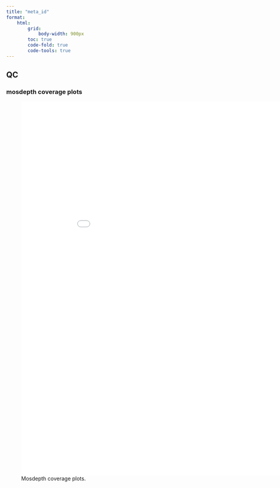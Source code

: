 ```yaml
---
title: "meta_id"
format:
    html:
        grid:
            body-width: 900px
        toc: true
        code-fold: true
        code-tools: true
---
```


## QC

### mosdepth coverage plots

```{=html}
<figure style="width:100%;height:100%;">
    <iframe src="meta_id.dist.html" style="width:900px;height:1000px;overflow:hidden;margin:0px;padding:0px;border:none;"></iframe>
    <figcaption>Mosdepth coverage plots.</figcaption>
</figure>
```

### nanocomp plots

```{=html}
<iframe src="meta_id_NanoComp_log_length_violin.html" style="width:100%;height:100vh;overflow:hidden;margin:0px;padding:0px;border:none;"></iframe>
```

```{=html}
<iframe src="meta_id_NanoComp_number_of_reads.html" style="width:100%;height:100vh;overflow:hidden;margin:0px;padding:0px;border:none;"></iframe>
```

```{=html}
<iframe src="meta_id_NanoComp_N50.html" style="width:100%;height:100vh;overflow:hidden;margin:0px;padding:0px;border:none;"></iframe>
```

```{=html}
<iframe src="meta_id_NanoComp_percentIdentity_violin.html" style="width:100%;height:100vh;overflow:hidden;margin:0px;padding:0px;border:none;"></iframe>
```

```{=html}
<iframe src="meta_id_NanoComp_quals_violin.html" style="width:100%;height:100vh;overflow:hidden;margin:0px;padding:0px;border:none;"></iframe>
```

## Phasing Report

### Cumulative sum of CGI Coverage

```r
#| label: fig-cumulative-sum-CGI-cover
#| fig-cap: "Cumulative sum of CGI Coverage"
#| column: page

suppressMessages(library(tidyverse))
suppressMessages(library(cowplot))
suppressMessages(library(plyranges))
suppressMessages(library(ggridges))
options(width=200)

#read in the blocks, old and updated LC data
df <- read_tsv("blocks_stats_file", show_col_types=FALSE) %>% mutate(patient = "LC", retina = "no")

#read in the CGIs
CGI <- read_tsv("CGI_bed_file", col_names = c("chr","start","end","N_CpG","length","CpGs","extra1","extra2","extra3","extra4"), show_col_types=FALSE)

#count CpG islands per block.
dfGR <- as_granges(df, seqnames = chromosome, start = from, end = to)
CGIGR <- as_granges(CGI, seqnames = chr)

df$CGI_olaps <- count_overlaps(dfGR, CGIGR)

#cumulative sum:
dforder <- arrange(df,desc(CGI_olaps)) %>% group_by(retina) %>% mutate(rn = row_number())

#reorder retina factors
#dforder$retina <- as.factor(dforder$retina, levels = c("yes","no"))

p <- ggplot(dforder, aes(x = rn, y = cumsum(CGI_olaps), linetype = retina)) + geom_step(data = subset(dforder, retina == "yes"), colour = "red") + geom_step(data = subset(dforder, retina == "no"), colour = "red") +
    labs(title = "Cumulative plot", y = "CGIs overlapped", x = "phase block") + theme_half_open() +
  background_grid() + xlim(c(0,250))
p
#save_plot("meta_id_cumulative_plot_CGI_olaps_fig3b.png",p)
#save_plot("meta_id_cumulative_plot_CGI_olaps_fig3b.svg",p)
#save_plot("meta_id_cumulative_plot_CGI_olaps_fig3b.pdf",p)
```

### Number of Clustered reads

```r
#| label: num-clustered-read_tsv
#| echo: true

suppressMessages(library(tidyverse))

for (clustered_reads_file in list.files(".", pattern="meta_id_.*_CGIX_clustered_reads.tsv.gz")) {
    clustered_reads <- read_tsv(clustered_reads_file, show_col_types=FALSE)
    #number CGIs from 1 to 454
    CGI_names <- tibble(CGI=1:length(unique(clustered_reads$CGI_id)), CGI_id = unique(clustered_reads$CGI_id))
    #merge with the clustered reads
    clustered_reads <- left_join(clustered_reads, CGI_names, by=join_by(CGI_id))
    # Create a new variable for faceting
    clustered_reads$facet_CGI <- as.integer((clustered_reads$CGI - 1) / 20) + 1

    num_clustered_reads <- clustered_reads %>% filter(assigned_X %in% c("Xa","Xi")) %>% pull(CGI_id) %>% unique() %>% length()

    cat(paste0(clustered_reads_file, ": ", num_clustered_reads, "\n"))
}
```